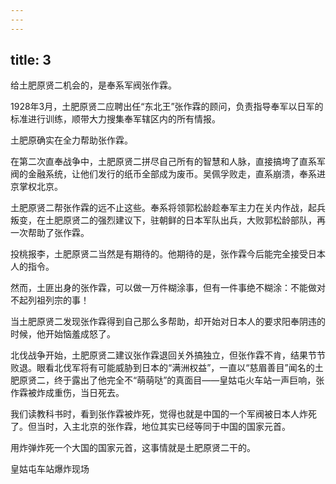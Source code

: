 ```yaml
---
---
---
```

title: 3
---



给土肥原贤二机会的，是奉系军阀张作霖。

1928年3月，土肥原贤二应聘出任“东北王”张作霖的顾问，负责指导奉军以日军的标准进行训练，顺带大力搜集奉军辖区内的所有情报。

土肥原确实在全力帮助张作霖。

在第二次直奉战争中，土肥原贤二拼尽自己所有的智慧和人脉，直接搞垮了直系军阀的金融系统，让他们发行的纸币全部成为废币。吴佩孚败走，直系崩溃，奉系进京掌权北京。

土肥原贤二帮张作霖的远不止这些。奉系将领郭松龄趁奉军主力在关内作战，起兵叛变，在土肥原贤二的强烈建议下，驻朝鲜的日本军队出兵，大败郭松龄部队，再一次帮助了张作霖。

投桃报李，土肥原贤二当然是有期待的。他期待的是，张作霖今后能完全接受日本人的指令。

然而，土匪出身的张作霖，可以做一万件糊涂事，但有一件事绝不糊涂：不能做对不起列祖列宗的事！

当土肥原贤二发现张作霖得到自己那么多帮助，却开始对日本人的要求阳奉阴违的时候，他开始恼羞成怒了。

北伐战争开始，土肥原贤二建议张作霖退回关外搞独立，但张作霖不肯，结果节节败退。眼看北伐军将有可能威胁到日本的“满洲权益”，一直以“慈眉善目”闻名的土肥原贤二，终于露出了他完全不“萌萌哒”的真面目——皇姑屯火车站一声巨响，张作霖被炸成重伤，当日死去。

我们读教科书时，看到张作霖被炸死，觉得也就是中国的一个军阀被日本人炸死了。但当时，入主北京的张作霖，地位其实已经等同于中国的国家元首。

用炸弹炸死一个大国的国家元首，这事情就是土肥原贤二干的。

皇姑屯车站爆炸现场